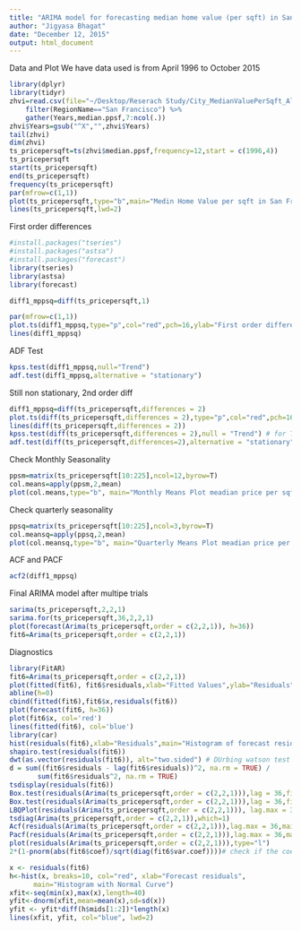 ```yaml
---
title: "ARIMA model for forecasting median home value (per sqft) in San Francisco city"
author: "Jigyasa Bhagat"
date: "December 12, 2015"
output: html_document
---
```

Data and Plot 
We have data used is from April 1996 to October 2015
```r
library(dplyr)
library(tidyr)
zhvi=read.csv(file="~/Desktop/Reserach Study/City_MedianValuePerSqft_AllHomes.csv") %>%
    filter(RegionName=="San Francisco") %>%
    gather(Years,median.ppsf,7:ncol(.))
zhvi$Years=gsub("^X","",zhvi$Years)
tail(zhvi)
dim(zhvi)
ts_pricepersqft=ts(zhvi$median.ppsf,frequency=12,start = c(1996,4))
ts_pricepersqft
start(ts_pricepersqft)
end(ts_pricepersqft)
frequency(ts_pricepersqft)
par(mfrow=c(1,1))
plot(ts_pricepersqft,type="b",main="Medin Home Value per sqft in San Francisco",xlab="Year",ylab="Price per sqft",pch=18,col="red") # Non stationary series
lines(ts_pricepersqft,lwd=2)
```

First order differences
```r
#install.packages("tseries")
#install.packages("astsa")
#install.packages("forecast")
library(tseries)
library(astsa)
library(forecast)

diff1_mppsq=diff(ts_pricepersqft,1)

par(mfrow=c(1,1))
plot.ts(diff1_mppsq,type="p",col="red",pch=16,ylab="First order difference",main="Plot of 1st order differences in time series data ") # still non stationary
lines(diff1_mppsq)
```
ADF Test
```r
kpss.test(diff1_mppsq,null="Trend")
adf.test(diff1_mppsq,alternative = "stationary")
```
Still non stationary, 2nd order diff
```r
diff1_mppsq=diff(ts_pricepersqft,differences = 2)
plot.ts(diff(ts_pricepersqft,differences = 2),type="p",col="red",pch=16,ylab="Second order difference",main="Plot of 2nd order differences in time series data ") # still non stationary
lines(diff(ts_pricepersqft,differences = 2))
kpss.test(diff(ts_pricepersqft,differences = 2),null = "Trend") # for Trend
adf.test(diff(ts_pricepersqft,differences=2),alternative = "stationary") # for stationarity


```
Check Monthly Seasonality
```r
ppsm=matrix(ts_pricepersqft[10:225],ncol=12,byrow=T)
col.means=apply(ppsm,2,mean)
plot(col.means,type="b", main="Monthly Means Plot meadian price per sqft", xlab="Month", ylab="Mean") # This shows there is just trend  and nomonthly seasonality
```
Check quarterly seasonality
```r
ppsq=matrix(ts_pricepersqft[10:225],ncol=3,byrow=T)
col.meansq=apply(ppsq,2,mean)
plot(col.meansq,type="b", main="Quarterly Means Plot meadian price per sqft", xlab="Month", ylab="Mean")
```
ACF and PACF
```r
acf2(diff1_mppsq)
```
Final ARIMA model after multipe trials
```r
sarima(ts_pricepersqft,2,2,1)
sarima.for(ts_pricepersqft,36,2,2,1)
plot(forecast(Arima(ts_pricepersqft,order = c(2,2,1)), h=36))
fit6=Arima(ts_pricepersqft,order = c(2,2,1))

```
Diagnostics
```r
library(FitAR)
fit6=Arima(ts_pricepersqft,order = c(2,2,1))
plot(fitted(fit6), fit6$residuals,xlab="Fitted Values",ylab="Residuals") # Constant variance
abline(h=0)
cbind(fitted(fit6),fit6$x,residuals(fit6))
plot(forecast(fit6, h=36))
plot(fit6$x, col='red')
lines(fitted(fit6), col='blue')
library(car)
hist(residuals(fit6),xlab="Residuals",main="Histogram of forecast residuals of ARIMA(2,2,1)" )
shapiro.test(residuals(fit6))
dwt(as.vector(residuals(fit6)), alt="two.sided") # DUrbing watson test
d = sum((fit6$residuals - lag(fit6$residuals))^2, na.rm = TRUE) /
       sum(fit6$residuals^2, na.rm = TRUE)
tsdisplay(residuals(fit6))
Box.test(residuals(Arima(ts_pricepersqft,order = c(2,2,1))),lag = 36,fitdf =3,type = "Ljung-Box")
Box.test(residuals(Arima(ts_pricepersqft,order = c(2,2,1))),lag = 36,fitdf =3,type = "Box-Pierce")
LBQPlot(residuals(Arima(ts_pricepersqft,order = c(2,2,1))), lag.max = 36,k = 3)
tsdiag(Arima(ts_pricepersqft,order = c(2,2,1)),which=1)
Acf(residuals(Arima(ts_pricepersqft,order = c(2,2,1))),lag.max = 36,main="ACF of residuals of ARIMA(2,2,1)")
Pacf(residuals(Arima(ts_pricepersqft,order = c(2,2,1))),lag.max = 36,main="PACF of residuals of ARIMA(2,2,1)")
plot(residuals(Arima(ts_pricepersqft,order = c(2,2,1))),type="l")
2*(1-pnorm(abs(fit6$coef)/sqrt(diag(fit6$var.coef))))# check if the coeffocoents of AR and MA are significant

x <- residuals(fit6) 
h<-hist(x, breaks=10, col="red", xlab="Forecast residuals", 
      main="Histogram with Normal Curve") 
xfit<-seq(min(x),max(x),length=40) 
yfit<-dnorm(xfit,mean=mean(x),sd=sd(x)) 
yfit <- yfit*diff(h$mids[1:2])*length(x) 
lines(xfit, yfit, col="blue", lwd=2)

```


